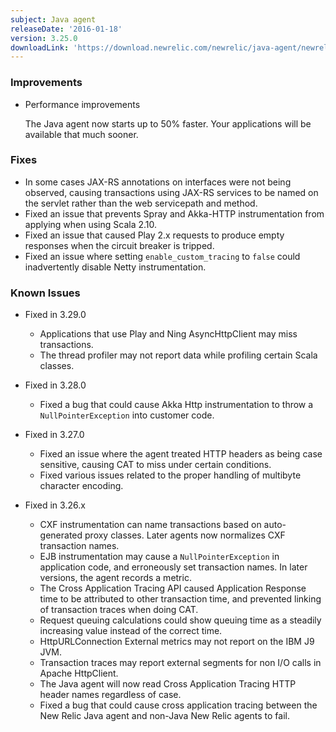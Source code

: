 ```yaml
---
subject: Java agent
releaseDate: '2016-01-18'
version: 3.25.0
downloadLink: 'https://download.newrelic.com/newrelic/java-agent/newrelic-agent/3.25.0/'
---
```


### Improvements

* Performance improvements

  The Java agent now starts up to 50% faster. Your applications will be available that much sooner.

### Fixes

* In some cases JAX-RS annotations on interfaces were not being observed, causing transactions using JAX-RS services to be named on the servlet rather than the web servicepath and method.
* Fixed an issue that prevents Spray and Akka-HTTP instrumentation from applying when using Scala 2.10.
* Fixed an issue that caused Play 2.x requests to produce empty responses when the circuit breaker is tripped.
* Fixed an issue where setting `enable_custom_tracing` to `false` could inadvertently disable Netty instrumentation.

### Known Issues

* Fixed in 3.29.0

  * Applications that use Play and Ning AsyncHttpClient may miss transactions.
  * The thread profiler may not report data while profiling certain Scala classes.
* Fixed in 3.28.0

  * Fixed a bug that could cause Akka Http instrumentation to throw a `NullPointerException` into customer code.
* Fixed in 3.27.0

  * Fixed an issue where the agent treated HTTP headers as being case sensitive, causing CAT to miss under certain conditions.
  * Fixed various issues related to the proper handling of multibyte character encoding.
* Fixed in 3.26.x

  * CXF instrumentation can name transactions based on auto-generated proxy classes. Later agents now normalizes CXF transaction names.
  * EJB instrumentation may cause a `NullPointerException` in application code, and erroneously set transaction names. In later versions, the agent records a metric.
  * The Cross Application Tracing API caused Application Response time to be attributed to other transaction time, and prevented linking of transaction traces when doing CAT.
  * Request queuing calculations could show queuing time as a steadily increasing value instead of the correct time.
  * HttpURLConnection External metrics may not report on the IBM J9 JVM.
  * Transaction traces may report external segments for non I/O calls in Apache HttpClient.
  * The Java agent will now read Cross Application Tracing HTTP header names regardless of case.
  * Fixed a bug that could cause cross application tracing between the New Relic Java agent and non-Java New Relic agents to fail.
